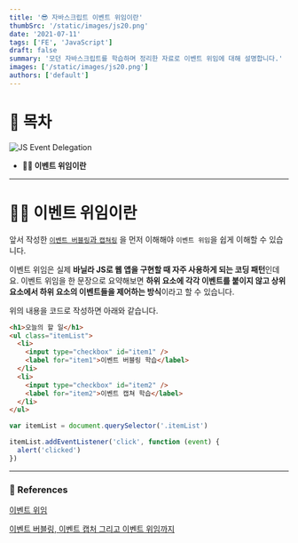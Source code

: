```yaml
---
title: '😎 자바스크립트 이벤트 위임이란'
thumbSrc: '/static/images/js20.png'
date: '2021-07-11'
tags: ['FE', 'JavaScript']
draft: false
summary: '모던 자바스크립트를 학습하며 정리한 자료로 이벤트 위임에 대해 설명합니다.'
images: ['/static/images/js20.png']
authors: ['default']
---
```


# 📌 목차

![JS Event Delegation](/static/images/js20.png)

- **💁🏻 이벤트 위임이란**

---

# 💁🏻 이벤트 위임이란

앞서 작성한 [`이벤트 버블링`과 `캡쳐링`](https://www.golee.tech/blog/js-event-bubbling-capturing) 을 먼저 이해해야 `이벤트 위임`을 쉽게 이해할 수 있습니다.

이벤트 위임은 실제 **바닐라 JS로 웹 앱을 구현할 때 자주 사용하게 되는 코딩 패턴**인데요. 이벤트 위임을 한 문장으로 요약해보면 **하위 요소에 각각 이벤트를 붙이지 않고 상위 요소에서 하위 요소의 이벤트들을 제어하는 방식**이라고 할 수 있습니다.

위의 내용을 코드로 작성하면 아래와 같습니다.

```html
<h1>오늘의 할 일</h1>
<ul class="itemList">
  <li>
    <input type="checkbox" id="item1" />
    <label for="item1">이벤트 버블링 학습</label>
  </li>
  <li>
    <input type="checkbox" id="item2" />
    <label for="item2">이벤트 캡쳐 학습</label>
  </li>
</ul>
```

```javascript
var itemList = document.querySelector('.itemList')

itemList.addEventListener('click', function (event) {
  alert('clicked')
})
```

---

### 🔗 References

[이벤트 위임](https://ko.javascript.info/event-delegation)

[이벤트 버블링, 이벤트 캡처 그리고 이벤트 위임까지](https://joshua1988.github.io/web-development/javascript/event-propagation-delegation/#%EC%9D%B4%EB%B2%A4%ED%8A%B8-%EB%B2%84%EB%B8%94%EB%A7%81---event-bubbling)
